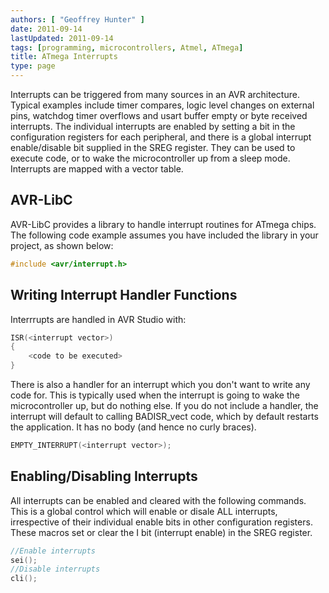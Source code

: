 ```yaml
---
authors: [ "Geoffrey Hunter" ]
date: 2011-09-14
lastUpdated: 2011-09-14
tags: [programming, microcontrollers, Atmel, ATmega]
title: ATmega Interrupts
type: page
---
```


Interrupts can be triggered from many sources in an AVR architecture. Typical examples include timer compares, logic level changes on external pins, watchdog timer overflows and usart buffer empty or byte received interrupts. The individual interrupts are enabled by setting a bit in the configuration registers for each peripheral, and there is a global interrupt enable/disable bit supplied in the SREG register. They can be used to execute code, or to wake the microcontroller up from a sleep mode. Interrupts are mapped with a vector table.

## AVR-LibC

AVR-LibC provides a library to handle interrupt routines for ATmega chips. The following code example assumes you have included the library in your project, as shown below:

```c    
#include <avr/interrupt.h>
```

## Writing Interrupt Handler Functions

Interrrupts are handled in AVR Studio with:

```c    
ISR(<interrupt vector>)
{
    <code to be executed>
}
```

There is also a handler for an interrupt which you don't want to write any code for. This is typically used when the interrupt is going to wake the microcontroller up, but do nothing else. If you do not include a handler, the interrupt will default to calling BADISR_vect code, which by default restarts the application. It has no body (and hence no curly braces).

```c   
EMPTY_INTERRUPT(<interrupt vector>);
```

## Enabling/Disabling Interrupts

All interrupts can be enabled and cleared with the following commands. This is a global control which will enable or disale ALL interrupts, irrespective of their individual enable bits in other configuration registers. These macros set or clear the I bit (interrupt enable) in the SREG register.

```c   
//Enable interrupts
sei();
//Disable interrupts
cli();
```

